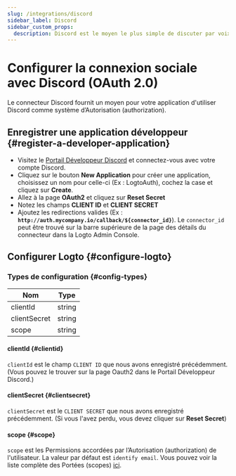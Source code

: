 ```yaml
---
slug: /integrations/discord
sidebar_label: Discord
sidebar_custom_props:
  description: Discord est le moyen le plus simple de discuter par voix, vidéo et texte.
---
```



# Configurer la connexion sociale avec Discord (OAuth 2.0)

Le connecteur Discord fournit un moyen pour votre application d'utiliser Discord comme système d’Autorisation (authorization).

<GuideTip />

## Enregistrer une application développeur \{#register-a-developer-application}

- Visitez le [Portail Développeur Discord](https://discord.com/developers/applications) et connectez-vous avec votre compte Discord.
- Cliquez sur le bouton **New Application** pour créer une application, choisissez un nom pour celle-ci (Ex : LogtoAuth), cochez la case et cliquez sur **Create**.
- Allez à la page **OAuth2** et cliquez sur **Reset Secret**
- Notez les champs **CLIENT ID** et **CLIENT SECRET**
- Ajoutez les redirections valides (Ex : **`http://auth.mycompany.io/callback/${connector_id}`**). Le `connector_id` peut être trouvé sur la barre supérieure de la page des détails du connecteur dans la Logto Admin Console.

## Configurer Logto \{#configure-logto}

### Types de configuration \{#config-types}

| Nom          | Type   |
| ------------ | ------ |
| clientId     | string |
| clientSecret | string |
| scope        | string |

#### clientId \{#clientid}

`clientId` est le champ `CLIENT ID` que nous avons enregistré précédemment.
(Vous pouvez le trouver sur la page Oauth2 dans le Portail Développeur Discord.)

#### clientSecret \{#clientsecret}

`clientSecret` est le `CLIENT SECRET` que nous avons enregistré précédemment.
(Si vous l'avez perdu, vous devez cliquer sur **Reset Secret**)

#### scope \{#scope}

`scope` est les Permissions accordées par l’Autorisation (authorization) de l'utilisateur. La valeur par défaut est `identify email`.
Vous pouvez voir la liste complète des Portées (scopes) [ici](https://discord.com/developers/docs/topics/oauth2#shared-resources-oauth2-scopes).

